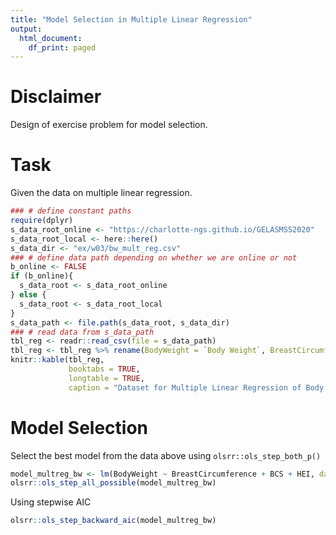 ```yaml
---
title: "Model Selection in Multiple Linear Regression"
output:
  html_document:
    df_print: paged
---
```



# Disclaimer
Design of exercise problem for model selection.


# Task 
Given the data on multiple linear regression.

```r
### # define constant paths
require(dplyr)
s_data_root_online <- "https://charlotte-ngs.github.io/GELASMSS2020"
s_data_root_local <- here::here() 
s_data_dir <- "ex/w03/bw_mult_reg.csv"
### # define data path depending on whether we are online or not
b_online <- FALSE
if (b_online){
  s_data_root <- s_data_root_online
} else {
  s_data_root <- s_data_root_local
}
s_data_path <- file.path(s_data_root, s_data_dir)
### # read data from s_data_path
tbl_reg <- readr::read_csv(file = s_data_path)
tbl_reg <- tbl_reg %>% rename(BodyWeight = `Body Weight`, BreastCircumference = `Breast Circumference`)
knitr::kable(tbl_reg,
             booktabs = TRUE,
             longtable = TRUE,
             caption = "Dataset for Multiple Linear Regression of Body Weight on Breast Circumference and two Conformation Traits for ten Animals")
```


# Model Selection
Select the best model from the data above using `olsrr::ols_step_both_p()`

```r
model_multreg_bw <- lm(BodyWeight ~ BreastCircumference + BCS + HEI, data = tbl_reg)
olsrr::ols_step_all_possible(model_multreg_bw)
```

Using stepwise AIC

```r
olsrr::ols_step_backward_aic(model_multreg_bw)
```


